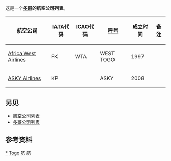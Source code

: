 这是一个'''[[多哥|多哥]]的航空公司列表'''。

{| border=0 cellpadding=2 cellspacing=3 class="wikitable sortable"
|- valign="middle"
! 航空公司
! [[IATA|IATA]]代码
! [[ICAO|ICAO]]代码
! [[呼号|呼号]]
! 成立时间
! 备注
|-
| [[Africa_West_Airlines|Africa West Airlines]] || FK || WTA || WEST TOGO || 1997
| 
|-
| [[ASKY_Airlines|ASKY Airlines]] || KP ||  || ASKY || 2008
| 
|}

==另见==
* [[航空公司列表|航空公司列表]]
* [[多哥公司列表|多哥公司列表]]

==参考资料==
{{reflist}}


{{List of airlines}}
{{Africa topic|航空公司列表}}

[[Category:多哥航空公司|*]]
[[Category:各国航空公司列表|Togo]]
[[Category:多哥交通列表|航]]
[[Category:多哥公司列表|航]]